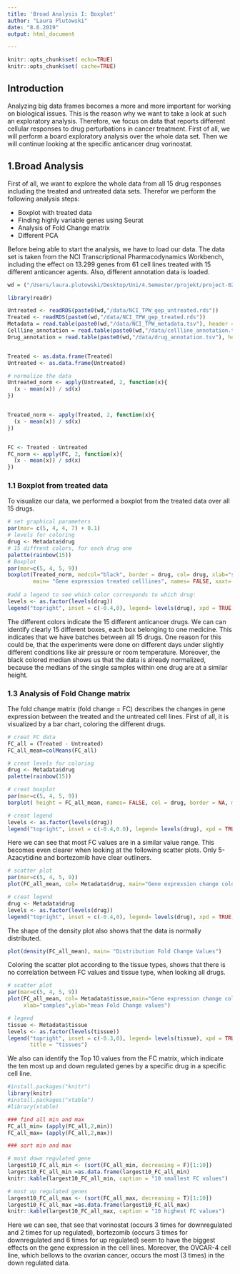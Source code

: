 ```yaml
---
title: 'Broad Analysis I: Boxplot'
author: "Laura Plutowski"
date: "8.6.2019"
output: html_document 

---
```

```r
knitr::opts_chunk$set( echo=TRUE)
knitr::opts_chunk$set( cache=TRUE)
```

## Introduction 

Analyzing big data frames becomes a more and more important for working on biological issues. This is the reason why we want to take a look at such an exploratory analysis. 
Therefore, we focus on data that reports different cellular responses to drug perturbations in cancer treatment. First of all, we will perform a board exploratory analysis over the whole data set. Then we will continue looking at the specific anticancer drug vorinostat.  


## 1.Broad Analysis 

First of all, we want to explore the whole data from all 15 drug responses including the treated and untreated data sets. Therefor we perform the following analysis steps:

- Boxplot with treated data 
- Finding highly variable genes using Seurat
- Analysis of Fold Change matrix 
- Different PCA 

Before being able to start the analysis, we have to load our data. The data set is taken from the NCI Transcriptional Pharmacodynamics Workbench, including the effect on 13.299 genes from 61 cell lines treated with 15 different anticancer agents. Also, different annotation data is loaded.

```r
wd = ("/Users/laura.plutowski/Desktop/Uni/4.Semester/projekt/project-02-group-05")
``` 

```r
library(readr)

Untreated <- readRDS(paste0(wd,"/data/NCI_TPW_gep_untreated.rds"))
Treated <- readRDS(paste0(wd,"/data/NCI_TPW_gep_treated.rds"))
Metadata = read.table(paste0(wd,"/data/NCI_TPW_metadata.tsv"), header = TRUE, sep ="\t", stringsAsFactors = TRUE)
Cellline_annotation = read.table(paste0(wd,"/data/cellline_annotation.tsv"), header = TRUE, sep ="\t", stringsAsFactors = TRUE)
Drug_annotation = read.table(paste0(wd,"/data/drug_annotation.tsv"), header = TRUE, sep ="\t", stringsAsFactors = TRUE)


Treated <- as.data.frame(Treated)
Untreated <- as.data.frame(Untreated)

# normalize the data 
Untreated_norm <- apply(Untreated, 2, function(x){
  (x - mean(x)) / sd(x)
})


Treated_norm <- apply(Treated, 2, function(x){
  (x - mean(x)) / sd(x)
})


FC <- Treated - Untreated
FC_norm <- apply(FC, 2, function(x){
  (x - mean(x)) / sd(x)
})

```



### 1.1 Boxplot from treated data 

To visualize our data, we performed a boxplot from the treated data over all 15 drugs. 

```r
# set graphical parameters 
par(mar= c(5, 4, 4, 7) + 0.1)
# levels for coloring 
drug <- Metadata$drug
# 15 diffrent colors, for each drug one
palette(rainbow(15))
# Boxplot 
par(mar=c(5, 4, 5, 9))
boxplot(Treated_norm, medcol="black", border = drug, col= drug, xlab="sampels", ylab="gene expression",
        main= "Gene expression treated celllines", names= FALSE, xaxt= "n", boxwex=1, boxlty =0)
    
#add a legend to see which color corresponds to which drug:
levels <- as.factor(levels(drug))
legend("topright", inset = c(-0.4,0), legend= levels(drug), xpd = TRUE, pch=19, col = levels, title = "drugs")
```

The different colors indicate the 15 different anticancer drugs. We can can identify clearly 15 different boxes, each box belonging to one medicine. This indicates that we have batches between all 15 drugs. One reason for this could be, that the experiments were done on different days under slightly different conditions like air pressure or room temperature. Moreover, the black colored median shows us that the data is already normalized, because the medians of the single samples within one drug are at a similar height. 

### 1.3 Analysis of Fold Change matrix 

The fold change matrix (fold change = FC) describes the changes in gene expression between the treated and the untreated cell lines. First of all, it is visualized by a bar chart, coloring the different drugs.

```r
# creat FC data 
FC_all = (Treated - Untreated)
FC_all_mean=colMeans(FC_all)

# creat levels for coloring 
drug <- Metadata$drug
palette(rainbow(15))

# creat boxplot
par(mar=c(5, 4, 5, 9))
barplot( height = FC_all_mean, names= FALSE, col = drug, border = NA, main= "         Changes in gene expression by treatment with 15 anticancer durgs", xlab="sampels", ylab="mean Fold Change values")

# creat legend 
levels <- as.factor(levels(drug))
legend("topright", inset = c(-0.4,0.0), legend= levels(drug), xpd = TRUE, pch=19, col = levels, title = "drugs")
```

Here we can see that most FC values are in a similar value range. This becomes even clearer when looking at the following scatter plots. Only 5-Azacytidine and bortezomib have clear outliners. 

```r
# scatter plot
par(mar=c(5, 4, 5, 9))
plot(FC_all_mean, col= Metadata$drug, main="Gene expression change colored by drugs",xlab="samples",ylab="mean Fold Change values")

# creat legend 
drug <- Metadata$drug
levels <- as.factor(levels(drug))
legend("topright", inset = c(-0.4,0), legend= levels(drug), xpd = TRUE, pch=19, col = levels, title = "drugs")
```

The shape of the density plot also shows that the data is normally distributed. 

```r
plot(density(FC_all_mean), main= "Distribution Fold Change Values")
```

Coloring the scatter plot according to the tissue types, shows that there is no correlation between FC values and tissue type, when looking all drugs.

``` r
# scatter plot
par(mar=c(5, 4, 5, 9))
plot(FC_all_mean, col= Metadata$tissue,main="Gene expression change colored by drugs",
     xlab="samples",ylab="mean Fold Change values")

# legend 
tissue <- Metadata$tissue
levels <- as.factor(levels(tissue))
legend("topright", inset = c(-0.3,0), legend= levels(tissue), xpd = TRUE, pch=19, col = levels, 
       title = "tissues")
```

We also can identify the Top 10 values from the FC matrix, which indicate the ten most up and down regulated genes by a specific drug in a specific cell line. 

``` r
#install.packages("knitr")
library(knitr)
#install.packages("xtable")
#library(xtable)
```

```r

### find all min and max 
FC_all_min= (apply(FC_all,2,min))
FC_all_max= (apply(FC_all,2,max))

### sort min and max 

# most down regulated gene
largest10_FC_all_min <- (sort(FC_all_min, decreasing = F)[1:10])
largest10_FC_all_min =as.data.frame(largest10_FC_all_min)
knitr::kable(largest10_FC_all_min, caption = "10 smallest FC values")

# most up regulated genes 
largest10_FC_all_max <- (sort(FC_all_max, decreasing = T)[1:10])
largest10_FC_all_max =as.data.frame(largest10_FC_all_max)
knitr::kable(largest10_FC_all_max, caption = "10 highest FC values")
```

Here we can see, that see that vorinostat (occurs 3 times for downregulated and 2 times for up regulated), bortezomib (occurs 3 times for downregulated and 6 times for up regulated) seem to have the biggest effects on the gene expression in the cell lines. Moreover, the OVCAR-4 cell line, which bellows to the ovarian cancer, occurs the most (3 times) in the down regulated data. 

